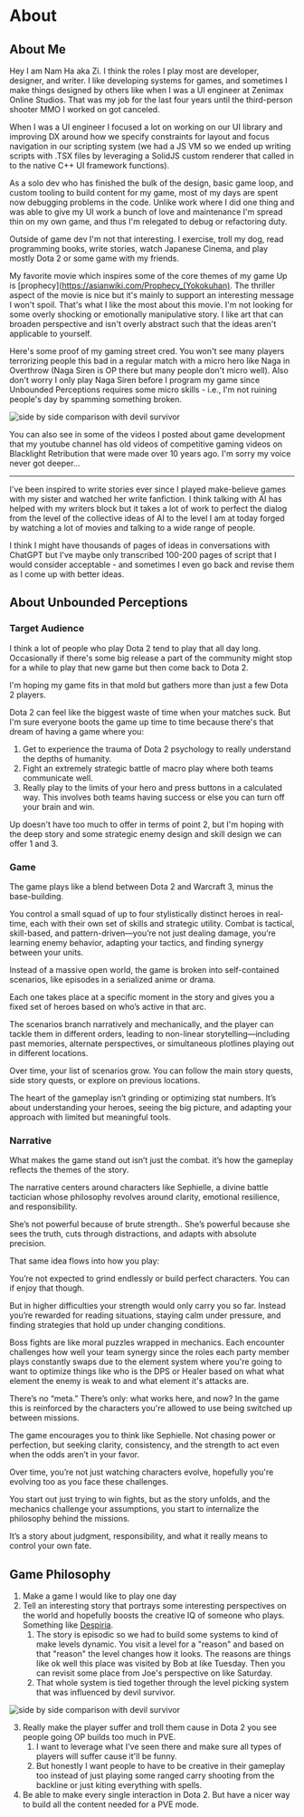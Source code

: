 <main>
<div class="m-2 mdx-content">

# About

## About Me

Hey I am Nam Ha aka Zi. I think the roles I play most are developer, designer, and writer. I like developing systems for games, and sometimes I make things designed by others like when I was a UI engineer at Zenimax Online Studios. That was my job for the last four years until the third-person shooter MMO I worked on got canceled. 

When I was a UI engineer I focused a lot on working on our UI library and improving DX around how we specify constraints for layout and focus navigation in our scripting system (we had a JS VM so we ended up writing scripts with .TSX files by leveraging a  SolidJS custom renderer that called in to the native C++ UI framework functions).

As a solo dev who has finished the bulk of the design, basic game loop, and custom tooling to build content for my game, most of my days are spent now debugging problems in the code. Unlike work where I did one thing and was able to give my UI work a bunch of love and maintenance I'm spread thin on my own game, and thus I'm relegated to debug or refactoring duty.

Outside of game dev I'm not that interesting. I exercise, troll my dog, read programming books, write stories, watch Japanese Cinema, and play mostly Dota 2 or some game with my friends.

My favorite movie which inspires  some of the core themes of my game Up is [prophecy](https://asianwiki.com/Prophecy_(Yokokuhan). The thriller aspect of the movie is nice but it's mainly to support an interesting message I won't spoil. That's what I like the most about this movie. I'm not looking for some overly shocking or emotionally manipulative story. I like art that can broaden perspective and isn't overly abstract such that the ideas aren't applicable to yourself.

Here's some proof of my gaming street cred. You won't see many players terrorizing people this bad in a regular match with a micro hero like Naga in Overthrow (Naga Siren is OP there but many people don't micro well). Also don't worry I only play Naga Siren before I program my game since Unbounded Perceptions requires some micro skills - i.e., I'm not ruining people's day by spamming something broken.

<img
  src="images/InsaneNaga.png"
  alt="side by side comparison with devil survivor"
/>

You can also see in some of the videos I posted about game development that my youtube channel has old videos of competitive gaming videos on Blacklight Retribution that were made over 10 years ago. I'm sorry my voice never got deeper...

---

I've been inspired to write stories ever since I played make-believe games with my sister and watched her write fanfiction. I think talking with AI has helped with my writers block but it takes a lot of work to perfect the dialog from the level of the collective ideas of AI to the level I am at today forged by watching a lot of movies and talking to a wide range of people. 

I think I might have thousands of pages of ideas in conversations with ChatGPT but I've maybe only transcribed 100-200 pages of script that I would consider acceptable - and sometimes I even go back and revise them as I come up with better ideas.

## About Unbounded Perceptions

### Target Audience

I think a lot of people who play Dota 2 tend to play that all day long. Occasionally if there's some big release a part of the community might stop for a while to play that new game but then come back to Dota 2. 

I'm hoping my game fits in that mold but gathers more than just a few Dota 2 players.

Dota 2 can feel like the biggest waste of time when your matches suck. But I'm sure everyone boots the game up time to time because there's that dream of having a game where you:

1. Get to experience the trauma of Dota 2 psychology to really understand the depths of humanity. 
2. Fight an extremely strategic battle of macro play where both teams communicate well.
3. Really play to the limits of your hero and press buttons in a calculated way. This involves both teams having success or else you can turn off your brain and win.

Up doesn't have too much to offer in terms of point 2, but I'm hoping with the deep story and some strategic enemy design and skill design we can offer 1 and 3.

### Game

The game plays like a blend between Dota 2 and Warcraft 3, minus the base-building.

You control a small squad of up to four stylistically distinct heroes in real-time, each with their own set of skills and strategic utility.
Combat is tactical, skill-based, and pattern-driven—you’re not just dealing damage, you’re learning enemy behavior, adapting your tactics, and finding synergy between your units.

Instead of a massive open world, the game is broken into self-contained scenarios, like episodes in a serialized anime or drama.

Each one takes place at a specific moment in the story and gives you a fixed set of heroes based on who’s active in that arc.

The scenarios branch narratively and mechanically, and the player can tackle them in different orders, leading to non-linear storytelling—including past memories, alternate perspectives, or simultaneous plotlines playing out in different locations.

Over time, your list of scenarios grow. You can follow the main story quests, side story quests, or explore on previous locations.

The heart of the gameplay isn’t grinding or optimizing stat numbers. It’s about understanding your heroes, seeing the big picture, and adapting your approach with limited but meaningful tools.

### Narrative

What makes the game stand out isn’t just the combat. it’s how the gameplay reflects the themes of the story.

The narrative centers around characters like Sephielle, a divine battle tactician whose philosophy revolves around clarity, emotional resilience, and responsibility.

She’s not powerful because of brute strength.. She’s powerful because she sees the truth, cuts through distractions, and adapts with absolute precision.

That same idea flows into how you play:

You’re not expected to grind endlessly or build perfect characters. You can if enjoy that though.

But in higher difficulties your strength would only carry you so far. Instead you’re rewarded for reading situations, staying calm under pressure, and finding strategies that hold up under changing conditions.

Boss fights are like moral puzzles wrapped in mechanics. Each encounter challenges how well your team synergy since the roles each party member plays constantly swaps due to the element system where you're going to want to optimize things like who is the DPS or Healer based on what what element the enemy is weak to and what element it's attacks are.

There’s no “meta.” There’s only: what works here, and now? In the game this is reinforced by the characters you're allowed to use being switched up between missions.

The game encourages you to think like Sephielle. Not chasing power or perfection, but seeking clarity, consistency, and the strength to act even when the odds aren’t in your favor.

Over time, you’re not just watching characters evolve, hopefully you're evolving too as you face these challenges.

You start out just trying to win fights, but as the story unfolds, and the mechanics challenge your assumptions, you start to internalize the philosophy behind the missions.

It’s a story about judgment, responsibility, and what it really means to control your own fate.

## Game Philosophy

1. Make a game I would like to play one day
2. Tell an interesting story that portrays some interesting perspectives on the world and hopefully boosts the creative IQ of someone who plays. Something like [Despiria](https://youtu.be/de-8Vz5Ng0A?si=nC69ojDE1z9fNgi-).
    1. The story is episodic so we had to build some systems to kind of make levels dynamic. You visit a level for a "reason" and based on that "reason" the level changes how it looks. The reasons are things like ok well this place was visited by Bob at like Tuesday. Then you can revisit some place from Joe's perspective on like Saturday.
    2. That whole system is tied together through the level picking system that was influenced by devil survivor.

<img src="images/sidebyside.png" alt="side by side comparison with devil survivor"/>

3. Really make the player suffer and troll them cause in Dota 2 you see people going OP builds too much in PVE. 
    1. I want to leverage what I've seen there and make sure all types of players will suffer cause it'll be funny.
    2. But honestly I want people to have to be creative in their gameplay too instead of just playing some ranged carry shooting from the backline or just kiting everything with spells.
4. Be able to make every single interaction in Dota 2. But have a nicer way to build all the content needed for a PVE mode.

</div>
</main>
